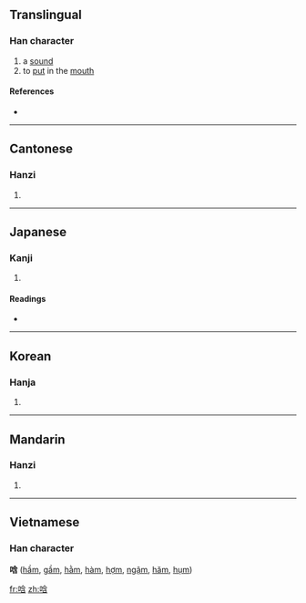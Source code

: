 ==Translingual==

===Han character===
{{Han char|rn=30|rad=口|as=07|sn=10|four=6806<sub>2</sub>|canj=口人戈口 (ROIR), X口人戈口 (XROIR)}}

# a [[sound]]
# to [[put]] in the [[mouth]]

====References====
* {{Han ref|kx=0191.300|dkj=03695|dj=0411.060|hdz=10632.040|uh=5505|ud=21765|bh=D0FD|bd=53501}}

----

==Cantonese==

===Hanzi===
{{yue-hanzi|jyut=|y=hom1}}

# {{defn|Cantonese}}

----

==Japanese==

===Kanji===
{{ja-kanji|grade=|rs=口07}}

# {{defn|Japanese}}

====Readings====
* {{ja-readings|on=[[かん]] (kan), [[こん]] (kon), [[ごん]] (gon)|kun=[[ふくむ]] (fukumu), [[ふくませもの]] (fukumasemono)}}

----

==Korean==

===Hanja===
{{ko-hanja|hangeul=함|rv=ham|mr=ham}}

# {{defn|Korean}}

----

==Mandarin==

===Hanzi===
{{cmn-hanzi|pin=[[hān]] ([[han1]]), [[hán]] ([[han2]]), [[hàn]] ([[han4]])|wg=han<sup>1</sup>, han<sup>2</sup>, han<sup>4</sup>}}

# {{defn|Mandarin}}

----

==Vietnamese==
===Han character===
'''唅''' ([[hầm]], [[gầm]], [[hằm]], [[hàm]], [[hợm]], [[ngậm]], [[hăm]], [[hụm]])

[[fr:唅]]
[[zh:唅]]